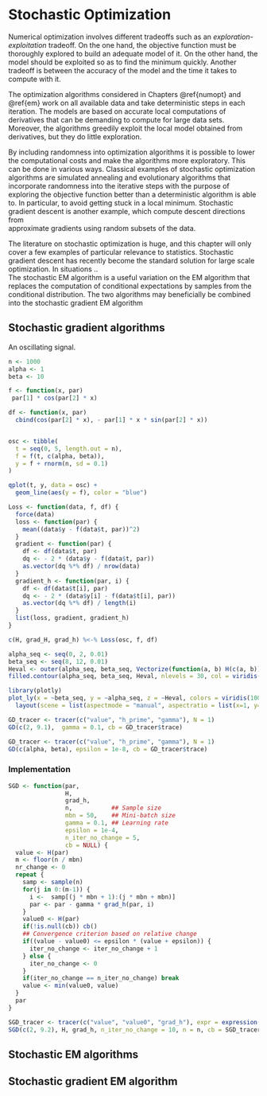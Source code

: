 # Stochastic Optimization {#StochOpt}

Numerical optimization involves different tradeoffs such as
an *exploration-exploitation* tradeoff. 
On the one hand, the objective function must be thoroughly explored
to build an adequate model of it. On the other hand, the model should be 
exploited so as to find the minimum quickly. Another tradeoff is between 
the accuracy of the model and the time it takes to compute with it. 

The optimization algorithms considered in Chapters \@ref{numopt} and \@ref{em}
work on all available data and take deterministic steps in each iteration. 
The models are based on accurate local computations of derivatives that can be 
demanding to compute for large data sets. Moreover, the algorithms 
greedily exploit the local model obtained from derivatives, but they do 
little exploration.

By including randomness into optimization algorithms it is 
possible to lower the computational costs and make the algorithms more 
exploratory. This can be done in various ways. Classical examples of stochastic 
optimization algorithms are simulated annealing and evolutionary algorithms that 
incorporate randomness into the iterative steps with the purpose of exploring 
the objective function better than a deterministic algorithm is able to. In 
particular, to avoid getting stuck in a local minimum. Stochastic gradient 
descent is another example, which compute descent directions from  
approximate gradients using random subsets of the data. 

The literature on stochastic optimization is huge, and this chapter will 
only cover a few examples of particular relevance to statistics. Stochastic 
gradient descent has recently become the standard solution for large 
scale optimization. In situations ..  
The stochastic EM algorithm is a useful variation on the EM algorithm that 
replaces the computation of conditional expectations by samples from the 
conditional distribution. The two algorithms may beneficially be combined 
into the stochastic gradient EM algorithm 





## Stochastic gradient algorithms

\begin{equation}
H(\theta) = \sum_{i=1}^n h_i(\theta)
\end{equation}

An oscillating signal.

```r
n <- 1000
alpha <- 1
beta <- 10

f <- function(x, par)
 par[1] * cos(par[2] * x)

df <- function(x, par)
  cbind(cos(par[2] * x), - par[1] * x * sin(par[2] * x))


osc <- tibble(
  t = seq(0, 5, length.out = n),
  f = f(t, c(alpha, beta)),
  y = f + rnorm(n, sd = 0.1)
)    

qplot(t, y, data = osc) + 
  geom_line(aes(y = f), color = "blue")


```


```r

Loss <- function(data, f, df) {
  force(data)
  loss <- function(par) {
    mean((data$y - f(data$t, par))^2)
  }
  gradient <- function(par) {
    df <- df(data$t, par)
    dq <- - 2 * (data$y - f(data$t, par)) 
    as.vector(dq %*% df) / nrow(data)
  }
  gradient_h <- function(par, i) {
    df <- df(data$t[i], par)
    dq <- - 2 * (data$y[i] - f(data$t[i], par)) 
    as.vector(dq %*% df) / length(i)
  }
  list(loss, gradient, gradient_h)
}

c(H, grad_H, grad_h) %<-% Loss(osc, f, df)


```

```r
alpha_seq <- seq(0, 2, 0.01)
beta_seq <- seq(8, 12, 0.01)
Heval <- outer(alpha_seq, beta_seq, Vectorize(function(a, b) H(c(a, b))))
filled.contour(alpha_seq, beta_seq, Heval, nlevels = 30, col = viridis(30))
```

```r
library(plotly)
plot_ly(x = ~beta_seq, y = ~alpha_seq, z = ~Heval, colors = viridis(100)) %>% add_surface() %>% 
  layout(scene = list(aspectmode = "manual", aspectratio = list(x=1, y=1, z=1)))
```

```r
GD_tracer <- tracer(c("value", "h_prime", "gamma"), N = 1)
GD(c(2, 9.1),  gamma = 0.1, cb = GD_tracer$trace)
```


```r
GD_tracer <- tracer(c("value", "h_prime", "gamma"), N = 1)
GD(c(alpha, beta), epsilon = 1e-8, cb = GD_tracer$trace)
```


### Implementation


```r
SGD <- function(par, 
                H,
                grad_h,
                n,           ## Sample size
                mbn = 50,    ## Mini-batch size
                gamma = 0.1, ## Learning rate
                epsilon = 1e-4, 
                n_iter_no_change = 5, 
                cb = NULL) {
  value <- H(par)
  m <- floor(n / mbn)
  nr_change <- 0
  repeat {
    samp <- sample(n)
    for(j in 0:(m-1)) {
      i <-  samp[(j * mbn + 1):(j * mbn + mbn)]
      par <- par - gamma * grad_h(par, i)
    }
    value0 <- H(par)
    if(!is.null(cb)) cb()
    ## Convergence criterion based on relative change 
    if((value - value0) <= epsilon * (value + epsilon)) {
      iter_no_change <- iter_no_change + 1
    } else {
      iter_no_change <- 0
    }
    if(iter_no_change == n_iter_no_change) break
    value <- min(value0, value)
  }
  par
}
```


```r
SGD_tracer <- tracer(c("value", "value0", "grad_h"), expr = expression(grad_h <- grad_h(par, i)), N = 1)
SGD(c(2, 9.2), H, grad_h, n_iter_no_change = 10, n = n, cb = SGD_tracer$trace)
```


## Stochastic EM algorithms

## Stochastic gradient EM algorithm







